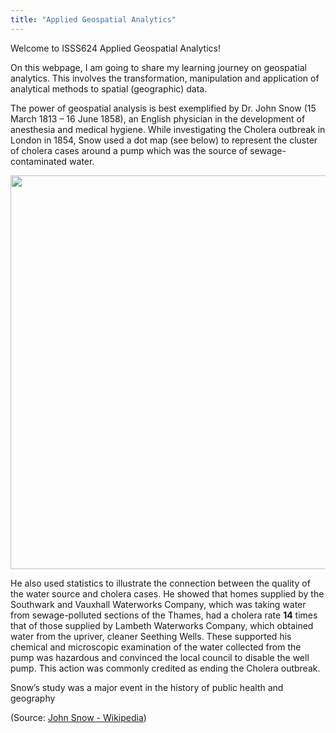 ```yaml
---
title: "Applied Geospatial Analytics"
---
```


Welcome to ISSS624 Applied Geospatial Analytics!

On this webpage, I am going to share my learning journey on geospatial analytics. This involves the transformation, manipulation and application of analytical methods to spatial (geographic) data.

The power of geospatial analysis is best exemplified by Dr. John Snow (15 March 1813 -- 16 June 1858), an English physician in the development of anesthesia and medical hygiene. While investigating the Cholera outbreak in London in 1854, Snow used a dot map (see below) to represent the cluster of cholera cases around a pump which was the source of sewage-contaminated water.

![](images/Snow-cholera-map-1.jpg){width="630"}

He also used statistics to illustrate the connection between the quality of the water source and cholera cases. He showed that homes supplied by the Southwark and Vauxhall Waterworks Company, which was taking water from sewage-polluted sections of the Thames, had a cholera rate **14** times that of those supplied by Lambeth Waterworks Company, which obtained water from the upriver, cleaner Seething Wells. These supported his chemical and microscopic examination of the water collected from the pump was hazardous and convinced the local council to disable the well pump. This action was commonly credited as ending the Cholera outbreak.

Snow's study was a major event in the history of public health and geography

(Source: [John Snow - Wikipedia](https://en.wikipedia.org/wiki/John_Snow))
